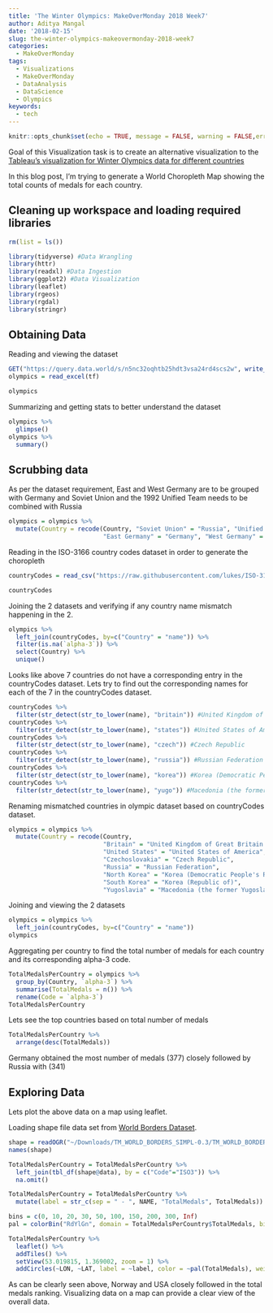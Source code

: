 ```yaml
---
title: 'The Winter Olympics: MakeOverMonday 2018 Week7'
author: Aditya Mangal
date: '2018-02-15'
slug: the-winter-olympics-makeovermonday-2018-week7
categories:
  - MakeOverMonday
tags:
  - Visualizations
  - MakeOverMonday
  - DataAnalysis
  - DataScience
  - Olympics
keywords:
  - tech
---
```


```r
knitr::opts_chunk$set(echo = TRUE, message = FALSE, warning = FALSE,error = FALSE)
```
Goal of this Visualization task is to create an alternative visualization to the <a href="https://public.tableau.com/views/TheWinterOlympics/TheWinterOlympics?:embed=y&:showVizHome=no" target="_blank">Tableau's visualization for Winter Olympics data for different countries</a>

In this blog post, I'm trying to generate a World Choropleth Map showing the total counts of medals for each country.

## Cleaning up workspace and loading required libraries

```r
rm(list = ls())
```

```r
library(tidyverse) #Data Wrangling
library(httr)
library(readxl) #Data Ingestion
library(ggplot2) #Data Visualization
library(leaflet)
library(rgeos)
library(rgdal)
library(stringr)
```
## Obtaining Data

Reading and viewing the dataset
```r
GET("https://query.data.world/s/n5nc32oqhtb25hdt3vsa24rd4scs2w", write_disk(tf <- tempfile(fileext = ".xlsx")))
olympics = read_excel(tf)
```
```r
olympics
```

Summarizing and getting stats to better understand the dataset

```r
olympics %>% 
  glimpse()
olympics %>% 
  summary()
```

## Scrubbing data

As per the dataset requirement, East and West Germany are to be grouped with Germany and Soviet Union and the 1992 Unified Team needs to be combined with Russia

```r
olympics = olympics %>% 
  mutate(Country = recode(Country, "Soviet Union" = "Russia", "Unified Team" = "Russia",
                          "East Germany" = "Germany", "West Germany" = "Germany"))
```

Reading in the ISO-3166 country codes dataset in order to generate the choropleth

```r
countryCodes = read_csv("https://raw.githubusercontent.com/lukes/ISO-3166-Countries-with-Regional-Codes/master/all/all.csv")
```
```r
countryCodes
```

Joining the 2 datasets and verifying if any country name mismatch happening in the 2.

```r
olympics %>% 
  left_join(countryCodes, by=c("Country" = "name")) %>% 
  filter(is.na(`alpha-3`)) %>% 
  select(Country) %>% 
  unique()
```

Looks like above 7 countries do not have a corresponding entry in the countryCodes dataset.
Lets try to find out the corresponding names for each of the 7 in the countryCodes dataset.

```r
countryCodes %>% 
  filter(str_detect(str_to_lower(name), "britain")) #United Kingdom of Great Britain and Northern Ireland
countryCodes %>% 
  filter(str_detect(str_to_lower(name), "states")) #United States of America
countryCodes %>% 
  filter(str_detect(str_to_lower(name), "czech")) #Czech Republic
countryCodes %>% 
  filter(str_detect(str_to_lower(name), "russia")) #Russian Federation
countryCodes %>% 
  filter(str_detect(str_to_lower(name), "korea")) #Korea (Democratic People's Republic of) = North Korea, Korea (Republic of) = South Korea
countryCodes %>% 
  filter(str_detect(str_to_lower(name), "yugo")) #Macedonia (the former Yugoslav Republic of)
```

Renaming mismatched countries in olympic dataset based on countryCodes dataset.

```r
olympics = olympics %>% 
  mutate(Country = recode(Country,
                          "Britain" = "United Kingdom of Great Britain and Northern Ireland",
                          "United States" = "United States of America",
                          "Czechoslovakia" = "Czech Republic",
                          "Russia" = "Russian Federation",
                          "North Korea" = "Korea (Democratic People's Republic of)",
                          "South Korea" = "Korea (Republic of)",
                          "Yugoslavia" = "Macedonia (the former Yugoslav Republic of)"))
```

Joining and viewing the 2 datasets

```r
olympics = olympics %>% 
  left_join(countryCodes, by=c("Country" = "name"))
olympics
```

Aggregating per country to find the total number of medals for each country and its corresponding alpha-3 code.

```r
TotalMedalsPerCountry = olympics %>% 
  group_by(Country, `alpha-3`) %>% 
  summarise(TotalMedals = n()) %>% 
  rename(Code = `alpha-3`)
TotalMedalsPerCountry
```

Lets see the top countries based on total number of medals

```r
TotalMedalsPerCountry %>% 
  arrange(desc(TotalMedals))
```

Germany obtained the most number of medals (377) closely followed by Russia with (341)

## Exploring Data

Lets plot the above data on a map using leaflet.

Loading shape file data set from [World Borders Dataset](http://thematicmapping.org/downloads/world_borders.php). 

```r
shape = readOGR("~/Downloads/TM_WORLD_BORDERS_SIMPL-0.3/TM_WORLD_BORDERS_SIMPL-0.3.shp")
names(shape)
```

```r
TotalMedalsPerCountry = TotalMedalsPerCountry %>% 
  left_join(tbl_df(shape@data), by = c("Code"="ISO3")) %>% 
  na.omit()

TotalMedalsPerCountry = TotalMedalsPerCountry %>% 
  mutate(label = str_c(sep = " - ", NAME, "TotalMedals", TotalMedals))
```
```r
bins = c(0, 10, 20, 30, 50, 100, 150, 200, 300, Inf)
pal = colorBin("RdYlGn", domain = TotalMedalsPerCountry$TotalMedals, bins = bins)

TotalMedalsPerCountry %>% 
  leaflet() %>% 
  addTiles() %>% 
  setView(53.019815, 1.369002, zoom = 1) %>% 
  addCircles(~LON, ~LAT, label = ~label, color = ~pal(TotalMedals), weight = 10)
```


As can be clearly seen above, Norway and USA closely followed in the total medals ranking. 
Visualizing data on a map can provide a clear view of the overall data.


